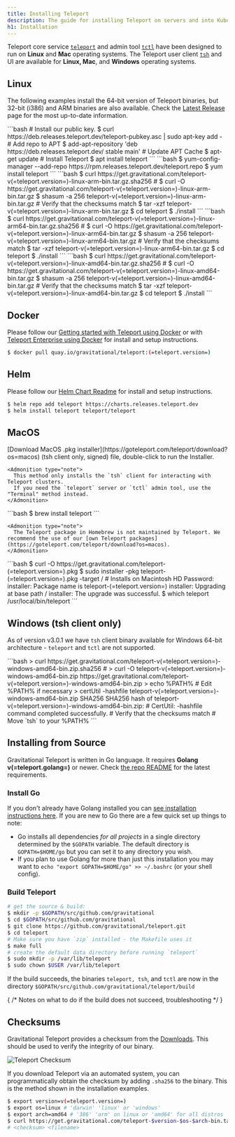 ```yaml
---
title: Installing Teleport
description: The guide for installing Teleport on servers and into Kubernetes clusters
h1: Installation
---
```


Teleport core service [`teleport`](cli-docs.mdx#teleport) and admin tool [`tctl`](cli-docs.mdx#tctl) have been designed to run on **Linux** and **Mac** operating systems. The Teleport user client [`tsh`](cli-docs.mdx#tsh) and UI are available for **Linux, Mac**, and **Windows** operating systems.

## Linux

The following examples install the 64-bit version of Teleport binaries, but
32-bit (i386) and ARM binaries are also available. Check the [Latest
Release](https://gravitational.com/teleport/download/) page for the most
up-to-date information.

<Tabs>
  <TabItem label="Debian/Ubuntu (DEB)">
    ```bash
    # Install our public key.
    $ curl https://deb.releases.teleport.dev/teleport-pubkey.asc | sudo apt-key add -
    # Add repo to APT
    $ add-apt-repository 'deb https://deb.releases.teleport.dev/ stable main'
    # Update APT Cache
    $ apt-get update
    # Install Teleport
    $ apt install teleport
    ```
  </TabItem>

  <TabItem label="Amazon Linux 2/RHEL/Fedora (RPM)">
    ```bash
    $ yum-config-manager --add-repo https://rpm.releases.teleport.dev/teleport.repo
    $ yum install teleport
    ```
  </TabItem>

  <TabItem label="ARMv7 (32-bit)">
    ```bash
    $ curl https://get.gravitational.com/teleport-v(=teleport.version=)-linux-arm-bin.tar.gz.sha256
    # <checksum> <filename>
    $ curl -O https://get.gravitational.com/teleport-v(=teleport.version=)-linux-arm-bin.tar.gz
    $ shasum -a 256 teleport-v(=teleport.version=)-linux-arm-bin.tar.gz
    # Verify that the checksums match
    $ tar -xzf teleport-v(=teleport.version=)-linux-arm-bin.tar.gz
    $ cd teleport
    $ ./install
    ```
  </TabItem>

  <TabItem label="ARM64/ARMv8 (64-bit)">
    ```bash
    $ curl https://get.gravitational.com/teleport-v(=teleport.version=)-linux-arm64-bin.tar.gz.sha256
    # <checksum> <filename>
    $ curl -O https://get.gravitational.com/teleport-v(=teleport.version=)-linux-arm64-bin.tar.gz
    $ shasum -a 256 teleport-v(=teleport.version=)-linux-arm64-bin.tar.gz
    # Verify that the checksums match
    $ tar -xzf teleport-v(=teleport.version=)-linux-arm64-bin.tar.gz
    $ cd teleport
    $ ./install
    ```
  </TabItem>

  <TabItem label="Tarball">
    ```bash
    $ curl https://get.gravitational.com/teleport-v(=teleport.version=)-linux-amd64-bin.tar.gz.sha256
    # <checksum> <filename>
    $ curl -O https://get.gravitational.com/teleport-v(=teleport.version=)-linux-amd64-bin.tar.gz
    $ shasum -a 256 teleport-v(=teleport.version=)-linux-amd64-bin.tar.gz
    # Verify that the checksums match
    $ tar -xzf teleport-v(=teleport.version=)-linux-amd64-bin.tar.gz
    $ cd teleport
    $ ./install
    ```
  </TabItem>
</Tabs>

## Docker

Please follow our [Getting started with Teleport using Docker](quickstart-docker.mdx) or with [Teleport Enterprise using Docker](enterprise/quickstart-enterprise.mdx#run-teleport-enterprise-using-docker) for install and setup instructions.

```bash
$ docker pull quay.io/gravitational/teleport:(=teleport.version=)
```

## Helm

Please follow our [Helm Chart Readme](https://github.com/gravitational/teleport/tree/master/examples/chart/teleport) for install and setup instructions.

```bash
$ helm repo add teleport https://charts.releases.teleport.dev
$ helm install teleport teleport/teleport
```

## MacOS

<Tabs>
  <TabItem label="Download">
    [Download MacOS .pkg installer](https://goteleport.com/teleport/download?os=macos) (tsh client only, signed) file, double-click to run the Installer.

    <Admonition type="note">
      This method only installs the `tsh` client for interacting with Teleport clusters.
      If you need the `teleport` server or `tctl` admin tool, use the "Terminal" method instead.
    </Admonition>
  </TabItem>

  <TabItem label="Homebrew">
    ```bash
    $ brew install teleport
    ```

    <Admonition type="note">
      The Teleport package in Homebrew is not maintained by Teleport. We recommend the use of our [own Teleport packages](https://goteleport.com/teleport/download?os=macos).
    </Admonition>
  </TabItem>

  <TabItem label="Terminal">
    ```bash
    $ curl -O https://get.gravitational.com/teleport-(=teleport.version=).pkg
    $ sudo installer -pkg teleport-(=teleport.version=).pkg -target / # Installs on Macintosh HD
    Password:
    installer: Package name is teleport-(=teleport.version=)
    installer: Upgrading at base path /
    installer: The upgrade was successful.
    $ which teleport
    /usr/local/bin/teleport
    ```
  </TabItem>
</Tabs>

## Windows (tsh client only)

As of version v3.0.1 we have `tsh` client binary available for Windows 64-bit
architecture - `teleport` and `tctl` are not supported.

<Tabs>
  <TabItem label="Powershell">
    ```bash
    > curl https://get.gravitational.com/teleport-v(=teleport.version=)-windows-amd64-bin.zip.sha256
    # <checksum> <filename>
    > curl -O teleport-v(=teleport.version=)-windows-amd64-bin.zip https://get.gravitational.com/teleport-v(=teleport.version=)-windows-amd64-bin.zip
    > echo %PATH% # Edit %PATH% if necessary
    > certUtil -hashfile teleport-v(=teleport.version=)-windows-amd64-bin.zip SHA256
    SHA256 hash of teleport-v(=teleport.version=)-windows-amd64-bin.zip:
    # <checksum> <filename>
    CertUtil: -hashfile command completed successfully.
    # Verify that the checksums match
    # Move `tsh` to your %PATH%
    ```
  </TabItem>
</Tabs>

## Installing from Source

Gravitational Teleport is written in Go language. It requires **Golang v(=teleport.golang=)**
or newer. Check [the repo
README](https://github.com/gravitational/teleport#building-teleport) for the
latest requirements.

### Install Go

If you don't already have Golang installed you can [see installation
instructions here](https://golang.org/doc/install). If you are new to Go there
are a few quick set up things to note:

- Go installs all dependencies *for all projects* in a single directory
  determined by the `$GOPATH` variable. The default directory is
  `GOPATH=$HOME/go` but you can set it to any directory you wish.
- If you plan to use Golang for more than just this installation you may want to
  `echo "export GOPATH=$HOME/go" >> ~/.bashrc` (or your shell config).

### Build Teleport

```bash
# get the source & build:
$ mkdir -p $GOPATH/src/github.com/gravitational
$ cd $GOPATH/src/github.com/gravitational
$ git clone https://github.com/gravitational/teleport.git
$ cd teleport
# Make sure you have `zip` installed - the Makefile uses it
$ make full
# create the default data directory before running `teleport`
$ sudo mkdir -p /var/lib/teleport
$ sudo chown $USER /var/lib/teleport
```

If the build succeeds, the binaries `teleport, tsh`, and `tctl` are now in the
directory `$GOPATH/src/github.com/gravitational/teleport/build`

{
  /* Notes on what to do if the build does not succeed, troubleshooting */
}

## Checksums

Gravitational Teleport provides a checksum from the [Downloads](https://gravitational.com/teleport/download/).
This should be used to verify the integrity of our binary.

![Teleport Checksum](../img/teleport-sha.png)

If you download Teleport via an automated system, you can programmatically
obtain the checksum  by adding `.sha256` to the binary. This is the method shown
in the installation examples.

```bash
$ export version=v(=teleport.version=)
$ export os=linux # 'darwin' 'linux' or 'windows'
$ export arch=amd64 # '386' 'arm' on linux or 'amd64' for all distros
$ curl https://get.gravitational.com/teleport-$version-$os-$arch-bin.tar.gz.sha256
# <checksum> <filename>
```
